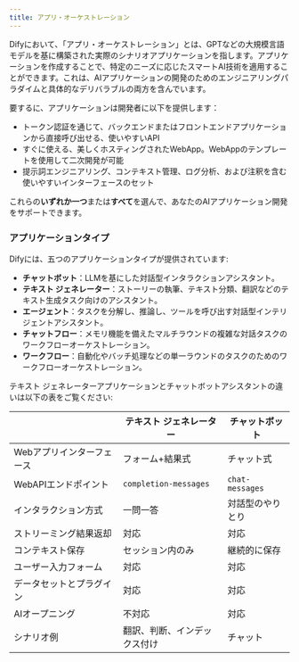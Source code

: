 ```yaml
---
title: アプリ・オーケストレーション
---
```



Difyにおいて、「アプリ・オーケストレーション」とは、GPTなどの大規模言語モデルを基に構築された実際のシナリオアプリケーションを指します。アプリケーションを作成することで、特定のニーズに応じたスマートAI技術を適用することができます。これは、AIアプリケーションの開発のためのエンジニアリングパラダイムと具体的なデリバラブルの両方を含んでいます。

要するに、アプリケーションは開発者に以下を提供します：

* トークン認証を通じて、バックエンドまたはフロントエンドアプリケーションから直接呼び出せる、使いやすいAPI
* すぐに使える、美しくホスティングされたWebApp。WebAppのテンプレートを使用して二次開発が可能
* 提示詞エンジニアリング、コンテキスト管理、ログ分析、および注釈を含む使いやすいインターフェースのセット

これらの**いずれか一つ**または**すべて**を選んで、あなたのAIアプリケーション開発をサポートできます。

### アプリケーションタイプ <a href="#application_type" id="application_type"></a>

Difyには、五つのアプリケーションタイプが提供されています:

* **チャットボット**：LLMを基にした対話型インタラクションアシスタント。
* **テキスト ジェネレーター**：ストーリーの執筆、テキスト分類、翻訳などのテキスト生成タスク向けのアシスタント。
* **エージェント**：タスクを分解し、推論し、ツールを呼び出す対話型インテリジェントアシスタント。
* **チャットフロー**：メモリ機能を備えたマルチラウンドの複雑な対話タスクのワークフローオーケストレーション。
* **ワークフロー**：自動化やバッチ処理などの単一ラウンドのタスクのためのワークフローオーケストレーション。

テキスト ジェネレーターアプリケーションとチャットボットアシスタントの違いは以下の表をご覧ください:

<table><thead><tr><th width="180.33333333333331"></th><th>テキスト ジェネレーター</th><th>チャットボット</th></tr></thead><tbody><tr><td>Webアプリインターフェース</td><td>フォーム+結果式</td><td>チャット式</td></tr><tr><td>WebAPIエンドポイント</td><td><code>completion-messages</code></td><td><code>chat-messages</code></td></tr><tr><td>インタラクション方式</td><td>一問一答</td><td>対話型のやりとり</td></tr><tr><td>ストリーミング結果返却</td><td>対応</td><td>対応</td></tr><tr><td>コンテキスト保存</td><td>セッション内のみ</td><td>継続的に保存</td></tr><tr><td>ユーザー入力フォーム</td><td>対応</td><td>対応</td></tr><tr><td>データセットとプラグイン</td><td>対応</td><td>対応</td></tr><tr><td>AIオープニング</td><td>不対応</td><td>対応</td></tr><tr><td>シナリオ例</td><td>翻訳、判断、インデックス付け</td><td>チャット</td></tr></tbody></table>

###